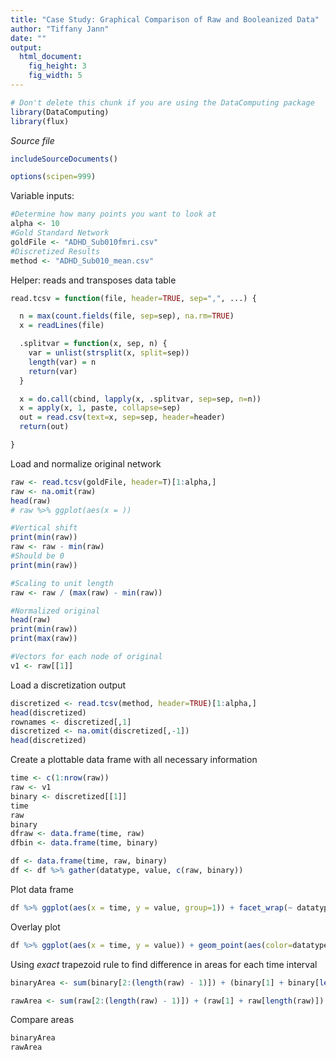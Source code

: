 ```yaml
---
title: "Case Study: Graphical Comparison of Raw and Booleanized Data"
author: "Tiffany Jann"
date: ""
output: 
  html_document:
    fig_height: 3
    fig_width: 5
---
```

<!-- Don't edit in between this line and the one below -->
```r
# Don't delete this chunk if you are using the DataComputing package
library(DataComputing)
library(flux)
```
*Source file* 
```r
includeSourceDocuments()
```
<!-- Don't edit the material above this line -->
```r
options(scipen=999)
```

Variable inputs:
```r
#Determine how many points you want to look at
alpha <- 10
#Gold Standard Network
goldFile <- "ADHD_Sub010fmri.csv"
#Discretized Results
method <- "ADHD_Sub010_mean.csv"
```

Helper: reads and transposes data table
```r
read.tcsv = function(file, header=TRUE, sep=",", ...) {

  n = max(count.fields(file, sep=sep), na.rm=TRUE)
  x = readLines(file)

  .splitvar = function(x, sep, n) {
    var = unlist(strsplit(x, split=sep))
    length(var) = n
    return(var)
  }

  x = do.call(cbind, lapply(x, .splitvar, sep=sep, n=n))
  x = apply(x, 1, paste, collapse=sep) 
  out = read.csv(text=x, sep=sep, header=header)
  return(out)

}
```

Load and normalize original network
```r
raw <- read.tcsv(goldFile, header=T)[1:alpha,]
raw <- na.omit(raw)
head(raw)
# raw %>% ggplot(aes(x = ))

#Vertical shift
print(min(raw))
raw <- raw - min(raw)
#Should be 0
print(min(raw))

#Scaling to unit length
raw <- raw / (max(raw) - min(raw))

#Normalized original
head(raw)
print(min(raw))
print(max(raw))

#Vectors for each node of original
v1 <- raw[[1]]
```

Load a discretization output
```r
discretized <- read.tcsv(method, header=TRUE)[1:alpha,]
head(discretized)
rownames <- discretized[,1]
discretized <- na.omit(discretized[,-1])
head(discretized)
```

Create a plottable data frame with all necessary information
```r
time <- c(1:nrow(raw))
raw <- v1
binary <- discretized[[1]]
time
raw
binary
dfraw <- data.frame(time, raw)
dfbin <- data.frame(time, binary)

df <- data.frame(time, raw, binary)
df <- df %>% gather(datatype, value, c(raw, binary))
```

Plot data frame
```r
df %>% ggplot(aes(x = time, y = value, group=1)) + facet_wrap(~ datatype) + geom_point() + geom_line() + geom_area()
```

Overlay plot
```r
df %>% ggplot(aes(x = time, y = value)) + geom_point(aes(color=datatype)) + geom_line(data=dfraw, aes(x=time, y=raw), color="blue") + geom_line(data=dfbin, aes(x=time, y=binary), color="red") + geom_area(data=dfraw, aes(x=time, y=raw), alpha=0.5, fill="blue") + geom_area(data=dfbin, aes(x=time, y=binary), alpha=0.5, fill="red") + geom_vline(xintercept = seq(1, alpha, by=1), alpha=0.4) + ylim(0, 1) + xlim(0,alpha)
``` 


Using *exact* trapezoid rule to find difference in areas for each time interval
```r
binaryArea <- sum(binary[2:(length(raw) - 1)]) + (binary[1] + binary[length(raw)]) / 2

rawArea <- sum(raw[2:(length(raw) - 1)]) + (raw[1] + raw[length(raw)]) / 2
```

Compare areas
```r
binaryArea
rawArea
```